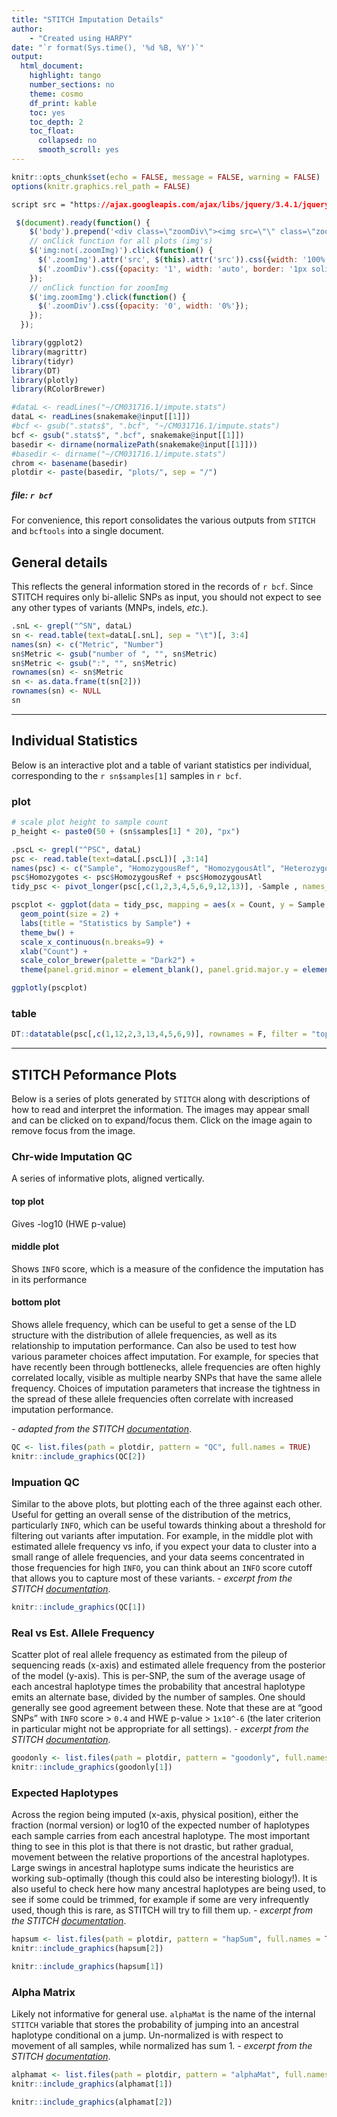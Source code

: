 ```yaml
---
title: "STITCH Imputation Details"
author:
    - "Created using HARPY"
date: "`r format(Sys.time(), '%d %B, %Y')`"
output:
  html_document:
    highlight: tango
    number_sections: no
    theme: cosmo
    df_print: kable
    toc: yes
    toc_depth: 2
    toc_float:
      collapsed: no
      smooth_scroll: yes
---
```


```r
knitr::opts_chunk$set(echo = FALSE, message = FALSE, warning = FALSE)
options(knitr.graphics.rel_path = FALSE)
```
```css
script src = "https://ajax.googleapis.com/ajax/libs/jquery/3.4.1/jquery.min.js"
```
```js
 $(document).ready(function() {
    $('body').prepend('<div class=\"zoomDiv\"><img src=\"\" class=\"zoomImg\"></div>');
    // onClick function for all plots (img's)
    $('img:not(.zoomImg)').click(function() {
      $('.zoomImg').attr('src', $(this).attr('src')).css({width: '100%'});
      $('.zoomDiv').css({opacity: '1', width: 'auto', border: '1px solid white', borderRadius: '5px', position: 'fixed', top: '50%', left: '50%', marginRight: '-50%', transform: 'translate(-50%, -50%)', boxShadow: '0px 0px 50px #888888', zIndex: '50', overflow: 'auto', maxHeight: '100%'});
    });
    // onClick function for zoomImg
    $('img.zoomImg').click(function() {
      $('.zoomDiv').css({opacity: '0', width: '0%'}); 
    });
  });
```

```r
library(ggplot2)
library(magrittr)
library(tidyr)
library(DT)
library(plotly)
library(RColorBrewer)
```

```r
#dataL <- readLines("~/CM031716.1/impute.stats")
dataL <- readLines(snakemake@input[[1]])
#bcf <- gsub(".stats$", ".bcf", "~/CM031716.1/impute.stats")
bcf <- gsub(".stats$", ".bcf", snakemake@input[[1]])
basedir <- dirname(normalizePath(snakemake@input[[1]]))
#basedir <- dirname("~/CM031716.1/impute.stats")
chrom <- basename(basedir)
plotdir <- paste(basedir, "plots/", sep = "/")
```
##### file: `r bcf`
For convenience, this report consolidates the various outputs from `STITCH` and `bcftools` into a single document.

## General details
This reflects the general information stored in the records of `r bcf`. Since STITCH
requires only bi-allelic SNPs as input, you should not expect to see any other types
of variants (MNPs, indels, _etc._).

```r
.snL <- grepl("^SN", dataL)
sn <- read.table(text=dataL[.snL], sep = "\t")[, 3:4]
names(sn) <- c("Metric", "Number")
sn$Metric <- gsub("number of ", "", sn$Metric)
sn$Metric <- gsub(":", "", sn$Metric)
rownames(sn) <- sn$Metric
sn <- as.data.frame(t(sn[2]))
rownames(sn) <- NULL
sn
```

----

## Individual Statistics {.tabset}
Below is an interactive plot and a table of variant statistics per individual, corresponding to the `r sn$samples[1]` samples in `r bcf`.

### plot
```r
# scale plot height to sample count
p_height <- paste0(50 + (sn$samples[1] * 20), "px")
```

```r
.pscL <- grepl("^PSC", dataL)
psc <- read.table(text=dataL[.pscL])[ ,3:14]
names(psc) <- c("Sample", "HomozygousRef", "HomozygousAtl", "Heterozygotes", "Transitions", "Transversions", "Indels",	"MeanDepth", "Singletons",	"HapRef", "HapAlt", "Missing")
psc$Homozygotes <- psc$HomozygousRef + psc$HomozygousAtl
tidy_psc <- pivot_longer(psc[,c(1,2,3,4,5,6,9,12,13)], -Sample , names_to = "Category", values_to = "Count")

pscplot <- ggplot(data = tidy_psc, mapping = aes(x = Count, y = Sample, color = Category)) +
  geom_point(size = 2) +
  labs(title = "Statistics by Sample") +
  theme_bw() +
  scale_x_continuous(n.breaks=9) +
  xlab("Count") +
  scale_color_brewer(palette = "Dark2") +
  theme(panel.grid.minor = element_blank(), panel.grid.major.y = element_blank())

ggplotly(pscplot)
```

### table
```r
DT::datatable(psc[,c(1,12,2,3,13,4,5,6,9)], rownames = F, filter = "top", extensions = 'Buttons', options = list(dom = 'Brtip', buttons = c('csv'), scrollX = TRUE))
```
----
## STITCH Peformance Plots {.tabset}
Below is a series of plots generated by `STITCH` along with descriptions of how to read and interpret the information. The images may appear small and can be clicked on to expand/focus them. Click on the image again to remove focus from the image.

### Chr-wide Imputation QC    
A series of informative plots, aligned vertically.

#### **top plot**
Gives -log10 (HWE p-value)

#### **middle plot**
Shows `INFO` score, which is a measure of the confidence the imputation has in its performance

#### **bottom plot**
Shows allele frequency, which can be useful to get a sense of the LD structure with the distribution of allele frequencies, as well as its relationship to imputation performance. Can also be used to test how various parameter choices affect imputation. For example, for species that have recently been through bottlenecks, allele frequencies are often highly correlated locally, visible as multiple nearby SNPs that have the same allele frequency. Choices of imputation parameters that increase the tightness in the spread of these allele frequencies often correlate with increased imputation performance.

_- adapted from the STITCH [documentation](https://github.com/rwdavies/STITCH/blob/5a5ba98442a105548587ed8cafbf00aece212c94/plots.md)_.
  
```r
QC <- list.files(path = plotdir, pattern = "QC", full.names = TRUE)
knitr::include_graphics(QC[2])
```

### Impuation QC
Similar to the above plots, but plotting each of the three against each other. Useful for getting an overall sense of the distribution of the metrics, particularly `INFO`, which can be useful towards thinking about a threshold for filtering out variants after imputation. For example, in the middle plot with estimated allele frequency vs info, if you expect your data to cluster into a small range of allele frequencies, and your data seems concentrated in those frequencies for high `INFO`, you can think about an `INFO` score cutoff that allows you to capture most of these variants.  _- excerpt from the STITCH [documentation](https://github.com/rwdavies/STITCH/blob/5a5ba98442a105548587ed8cafbf00aece212c94/plots.md)_.

```r
knitr::include_graphics(QC[1])
```


### Real vs Est. Allele Frequency
Scatter plot of real allele frequency as estimated from the pileup of sequencing reads (x-axis) and estimated allele frequency from the posterior of the model (y-axis). This is per-SNP, the sum of the average usage of each ancestral haplotype times the probability that ancestral haplotype emits an alternate base, divided by the number of samples. One should generally see good agreement between these. Note that these are at "good SNPs" with `INFO` score > `0.4` and HWE p-value > `1x10^-6` (the later criterion in particular might not be appropriate for all settings).  _- excerpt from the STITCH [documentation](https://github.com/rwdavies/STITCH/blob/5a5ba98442a105548587ed8cafbf00aece212c94/plots.md)_.

```r
goodonly <- list.files(path = plotdir, pattern = "goodonly", full.names = TRUE)
knitr::include_graphics(goodonly[1])
```

### Expected Haplotypes
Across the region being imputed (x-axis, physical position), either the fraction (normal version) or log10 of the expected number of haplotypes each sample carries from each ancestral haplotype. The most important thing to see in this plot is that there is not drastic, but rather gradual, movement between the relative proportions of the ancestral haplotypes. Large swings in ancestral haplotype sums indicate the heuristics are working sub-optimally (though this could also be interesting biology!). It is also useful to check here how many ancestral haplotypes are being used, to see if some could be trimmed, for example if some are very infrequently used, though this is rare, as STITCH will try to fill them up. _- excerpt from the STITCH [documentation](https://github.com/rwdavies/STITCH/blob/5a5ba98442a105548587ed8cafbf00aece212c94/plots.md)_.
```r
hapsum <- list.files(path = plotdir, pattern = "hapSum", full.names = TRUE)
knitr::include_graphics(hapsum[2])
```

```r
knitr::include_graphics(hapsum[1])
```

### Alpha Matrix
Likely not informative for general use. `alphaMat` is the name of the internal `STITCH` variable that stores the probability of jumping into an ancestral haplotype conditional on a jump. Un-normalized is with respect to movement of all samples, while normalized has sum 1. _- excerpt from the STITCH [documentation](https://github.com/rwdavies/STITCH/blob/5a5ba98442a105548587ed8cafbf00aece212c94/plots.md)_.

```r
alphamat <- list.files(path = plotdir, pattern = "alphaMat", full.names = TRUE)
knitr::include_graphics(alphamat[1])
```

```r
knitr::include_graphics(alphamat[2])
```